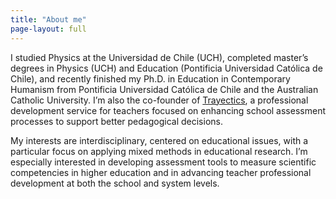 ```yaml
---
title: "About me"
page-layout: full
---
```


I studied Physics at the Universidad de Chile (UCH), completed master's degrees in Physics (UCH) and Education (Pontificia Universidad Católica de Chile), and recently finished my Ph.D. in Education in Contemporary Humanism from Pontificia Universidad Católica de Chile and the Australian Catholic University. I'm also the co-founder of [Trayectics](https://trayectics.com), a professional development service for teachers focused on enhancing school assessment processes to support better pedagogical decisions.

My interests are interdisciplinary, centered on educational issues, with a particular focus on applying mixed methods in educational research. I'm especially interested in developing assessment tools to measure scientific competencies in higher education and in advancing teacher professional development at both the school and system levels.
